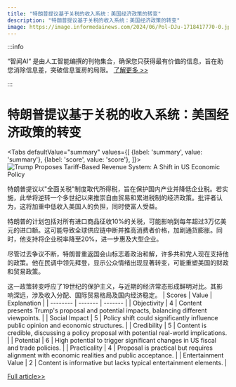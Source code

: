 ```yaml
---
title: "特朗普提议基于关税的收入系统：美国经济政策的转变"
description: "特朗普提议基于关税的收入系统：美国经济政策的转变"
image: https://image.informedainews.com/2024/06/Pol-DJu-1718417770-0.jpg
---
```



:::info

“智闻AI“ 是由人工智能编撰的刊物集合，确保您只获得最有价值的信息，旨在助您消除信息差，突破信息茧房的局限。  [了解更多 >>](/)

:::

# 特朗普提议基于关税的收入系统：美国经济政策的转变


<Tabs
	defaultValue="summary"
	values={[
	{label: 'summary', value: 'summary'},
	{label: 'score', value: 'score'},
]}>
<TabItem value="summary">
<img
  src="https://image.informedainews.com/2024/06/Pol-DJu-1718417770-0.jpg"
  alt="Trump Proposes Tariff-Based Revenue System: A Shift in US Economic Policy"
/>



特朗普提议以"全面关税"制度取代所得税，旨在保护国内产业并降低企业税。若实施，此举将逆转一个多世纪以来推崇自由贸易和累进税制的经济政策。批评者认为，这将加重中低收入美国人的负担，同时使富人受益。

特朗普的计划包括对所有进口商品征收10%的关税，可能影响到每年超过3万亿美元的进口额。这可能导致全球供应链中断并推高消费者价格，加剧通货膨胀。同时，他支持将企业税率降至20%，进一步惠及大型企业。

尽管过去争议不断，特朗普重返国会山标志着政治和解，许多共和党人现在支持他的政策。他在民调中领先拜登，显示公众情绪出现显著转变，可能重塑美国的财政和贸易政策。

这一政策转变呼应了19世纪的保护主义，与近期的经济常态形成鲜明对比。其影响深远，涉及收入分配、国际贸易格局及国内经济稳定。
</TabItem>
<TabItem value="score">
	| Scores     | Value   | Explanation |
	| -------- | ------- | ------- |
	| Objectivity  | 4    | Content presents Trump's proposal and potential impacts, balancing different viewpoints.    |
	| Social Impact | 5     | Policy shift could significantly influence public opinion and economic structures.    |
	| Credibility    | 5    | Content is credible, discussing a policy proposal with potential real-world implications.    |
	| Potential    | 6    | High potential to trigger significant changes in US fiscal and trade policies.    |
	| Practicality    | 4    | Proposal is practical but requires alignment with economic realities and public acceptance.    |
	| Entertainment Value    | 2    | Content is informative but lacks typical entertainment elements.    |
</TabItem>
</Tabs>

[Full article>>](https://wallstreetcn.com/articles/3717204)
